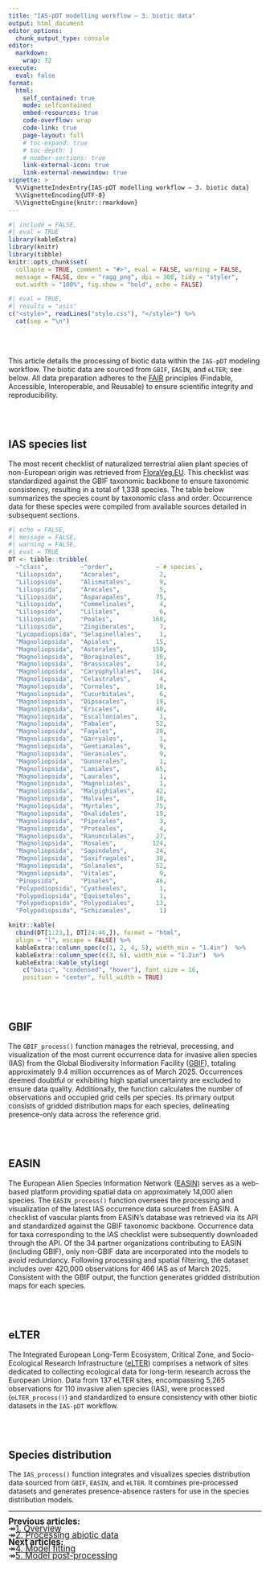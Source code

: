 ```yaml
---
title: "IAS-pDT modelling workflow — 3. biotic data"
output: html_document
editor_options: 
  chunk_output_type: console
editor: 
  markdown: 
    wrap: 72
execute: 
  eval: false
format:
  html:
    self_contained: true
    mode: selfcontained
    embed-resources: true
    code-overflow: wrap
    code-link: true
    page-layout: full
    # toc-expand: true
    # toc-depth: 1
    # number-sections: true
    link-external-icon: true
    link-external-newwindow: true
vignette: >
  %\VignetteIndexEntry{IAS-pDT modelling workflow — 3. biotic data}
  %\VignetteEncoding{UTF-8}
  %\VignetteEngine{knitr::rmarkdown}
---
```


```r
#| include = FALSE,
#| eval = TRUE
library(kableExtra)
library(knitr)
library(tibble)
knitr::opts_chunk$set(
  collapse = TRUE, comment = "#>", eval = FALSE, warning = FALSE,
  message = FALSE, dev = "ragg_png", dpi = 300, tidy = "styler",
  out.width = "100%", fig.show = "hold", echo = FALSE)
```

```r
#| eval = TRUE,
#| results = "asis"
c("<style>", readLines("style.css"), "</style>") %>% 
  cat(sep = "\n")
```

<br/><br/>

This article details the processing of biotic data within the `IAS-pDT` modeling workflow. The biotic data are sourced from `GBIF`, `EASIN`, and `eLTER`; see below. All data preparation adheres to the <a href="https://doi.org/10.1038/sdata.2016.18" target="_blank" class="ll">FAIR</a> principles (Findable, Accessible, Interoperable, and Reusable) to ensure scientific integrity and reproducibility.

<br/><br/>

## IAS species list

The most recent checklist of naturalized terrestrial alien plant species of non-European origin was retrieved from <a href="https://floraveg.eu/" target="_blank" class="ll">FloraVeg.EU</a>. This checklist was standardized against the GBIF taxonomic backbone to ensure taxonomic consistency, resulting in a total of 1,338 species. The table below summarizes the species count by taxonomic class and order. Occurrence data for these species were compiled from available sources detailed in subsequent sections.

```r
#| echo = FALSE,
#| message = FALSE,
#| warning = FALSE,
#| eval = TRUE
DT <- tibble::tribble(
  ~"class",         ~"order",            ~`# species`,
  "Liliopsida",     "Acorales",           2,
  "Liliopsida",     "Alismatales",        9,
  "Liliopsida",     "Arecales",           5,
  "Liliopsida",     "Asparagales",       75,
  "Liliopsida",     "Commelinales",       4,
  "Liliopsida",     "Liliales",           6,
  "Liliopsida",     "Poales",           168,
  "Liliopsida",     "Zingiberales",       7,
  "Lycopodiopsida", "Selaginellales",     1,
  "Magnoliopsida",  "Apiales",           15,
  "Magnoliopsida",  "Asterales",        150,
  "Magnoliopsida",  "Boraginales",       10,
  "Magnoliopsida",  "Brassicales",       14,
  "Magnoliopsida",  "Caryophyllales",   144,
  "Magnoliopsida",  "Celastrales",        4,
  "Magnoliopsida",  "Cornales",          10,
  "Magnoliopsida",  "Cucurbitales",       6,
  "Magnoliopsida",  "Dipsacales",        19,
  "Magnoliopsida",  "Ericales",          40,
  "Magnoliopsida",  "Escalloniales",      1,
  "Magnoliopsida",  "Fabales",           52,
  "Magnoliopsida",  "Fagales",           20,
  "Magnoliopsida",  "Garryales",          1,
  "Magnoliopsida",  "Gentianales",        9,
  "Magnoliopsida",  "Geraniales",         9,
  "Magnoliopsida",  "Gunnerales",         1,
  "Magnoliopsida",  "Lamiales",          65,
  "Magnoliopsida",  "Laurales",           1,
  "Magnoliopsida",  "Magnoliales",        1,
  "Magnoliopsida",  "Malpighiales",      42,
  "Magnoliopsida",  "Malvales",          10,
  "Magnoliopsida",  "Myrtales",          75,
  "Magnoliopsida",  "Oxalidales",        19,
  "Magnoliopsida",  "Piperales",          3,
  "Magnoliopsida",  "Proteales",          4,
  "Magnoliopsida",  "Ranunculales",      27,
  "Magnoliopsida",  "Rosales",          124,
  "Magnoliopsida",  "Sapindales",        24,
  "Magnoliopsida",  "Saxifragales",      38,
  "Magnoliopsida",  "Solanales",         52,
  "Magnoliopsida",  "Vitales",            9,
  "Pinopsida",      "Pinales",           46,
  "Polypodiopsida", "Cyatheales",         1,
  "Polypodiopsida", "Equisetales",        1,
  "Polypodiopsida", "Polypodiales",      13,
  "Polypodiopsida", "Schizaeales",        1)

knitr::kable(
  cbind(DT[1:23,], DT[24:46,]), format = "html", 
  align = "l", escape = FALSE) %>% 
  kableExtra::column_spec(c(1, 2, 4, 5), width_min = "1.4in")  %>% 
  kableExtra::column_spec(c(3, 6), width_min = "1.2in")  %>%
  kableExtra::kable_styling(
    c("basic", "condensed", "hover"), font_size = 16,
    position = "center", full_width = TRUE)
```

<br/><br/>

## GBIF

The `GBIF_process()` function manages the retrieval, processing, and visualization of the most current occurrence data for invasive alien species (IAS) from the Global Biodiversity Information Facility (<a href="https://www.gbif.org/" target="_blank" class="ll">GBIF</a>), totaling approximately 9.4 million occurrences as of March 2025. Occurrences deemed doubtful or exhibiting high spatial uncertainty are excluded to ensure data quality. Additionally, the function calculates the number of observations and occupied grid cells per species. Its primary output consists of gridded distribution maps for each species, delineating presence-only data across the reference grid.

<br/><br/>

## EASIN

The European Alien Species Information Network (<a href="https://easin.jrc.ec.europa.eu/" target="_blank" class="ll">EASIN</a>) serves as a web-based platform providing spatial data on approximately 14,000 alien species. The `EASIN_process()` function oversees the processing and visualization of the latest IAS occurrence data sourced from EASIN. A checklist of vascular plants from EASIN’s database was retrieved via its API and standardized against the GBIF taxonomic backbone. Occurrence data for taxa corresponding to the IAS checklist were subsequently downloaded through the API. Of the 34 partner organizations contributing to EASIN (including GBIF), only non-GBIF data are incorporated into the models to avoid redundancy. Following processing and spatial filtering, the dataset includes over 420,000 observations for 466 IAS as of March 2025. Consistent with the GBIF output, the function generates gridded distribution maps for each species.

<br/><br/>

## eLTER

The Integrated European Long-Term Ecosystem, Critical Zone, and Socio-Ecological Research Infrastructure (<a href="https://elter-ri.eu/" target="_blank" class="ll">eLTER</a>) comprises a network of sites dedicated to collecting ecological data for long-term research across the European Union. Data from 137 eLTER sites, encompassing 5,265 observations for 110 invasive alien species (IAS), were processed (`eLTER_process()`) and standardized to ensure consistency with other biotic datasets in the `IAS-pDT` workflow.

<br/><br/>

## Species distribution

The `IAS_process()` function integrates and visualizes species distribution data sourced from `GBIF`, `EASIN`, and `eLTER`. It combines pre-processed datasets and generates presence-absence rasters for use in the species distribution models.

<hr class="hr1">

<span style="font-size: 1.2em; line-height: 0.8;">
<b>Previous articles:</b><br/>
<tab>&#8608;<tab><a href="workflow_1_overview.html" class="ll">1. Overview</a><br/>
<tab>&#8608;<tab><a href="workflow_2_abiotic_data.html" class="ll">2. Processing abiotic data</a><br/>
<b>Next articles:</b><br/>
<tab>&#8608;<tab><a href="workflow_4_model_fitting.html" class="ll">4. Model fitting</a><br/>
<tab>&#8608;<tab><a href="workflow_5_model_postprocess.html" class="ll">5. Model post-processing</a><br/>
</span>
